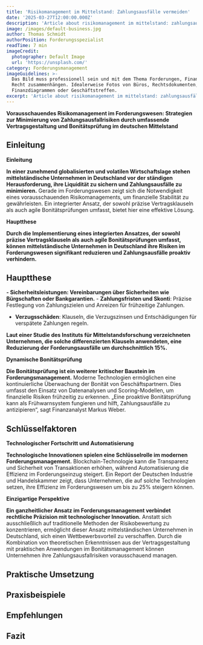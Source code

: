 ```yaml
---
title: 'Risikomanagement im Mittelstand: Zahlungsausfälle vermeiden'
date: '2025-03-27T12:00:00.000Z'
description: 'Article about risikomanagement im mittelstand: zahlungsausfälle vermeiden'
image: /images/default-business.jpg
author: Thomas Schmidt
authorPosition: Forderungsspezialist
readTime: 7 min
imageCredit:
  photographer: Default Image
  url: 'https://unsplash.com/'
category: Forderungsmanagement
imageGuidelines: >-
  Das Bild muss professionell sein und mit dem Thema Forderungen, Finanzen oder
  Recht zusammenhängen. Idealerweise Fotos von Büros, Rechtsdokumenten,
  Finanzdiagrammen oder Geschäftstreffen.
excerpt: 'Article about risikomanagement im mittelstand: zahlungsausfälle vermeiden'
---
```

****Vorausschauendes Risikomanagement im Forderungswesen: Strategien zur Minimierung von Zahlungsausfallrisiken durch umfassende Vertragsgestaltung und Bonitätsprüfung im deutschen Mittelstand****

## Einleitung

**Einleitung**

**In einer zunehmend globalisierten und volatilen Wirtschaftslage stehen mittelständische Unternehmen in Deutschland vor der ständigen Herausforderung, ihre Liquidität zu sichern und Zahlungsausfälle zu minimieren.** Gerade im Forderungswesen zeigt sich die Notwendigkeit eines vorausschauenden Risikomanagements, um finanzielle Stabilität zu gewährleisten. Ein integrierter Ansatz, der sowohl präzise Vertragsklauseln als auch agile Bonitätsprüfungen umfasst, bietet hier eine effektive Lösung. 

**Hauptthese**

**Durch die Implementierung eines integrierten Ansatzes, der sowohl präzise Vertragsklauseln als auch agile Bonitätsprüfungen umfasst, können mittelständische Unternehmen in Deutschland ihre Risiken im Forderungswesen signifikant reduzieren und Zahlungsausfälle proaktiv verhindern.** 

## Hauptthese

**- **Sicherheitsleistungen**: Vereinbarungen über Sicherheiten wie Bürgschaften oder Bankgarantien.** - **Zahlungsfristen und Skonti**: Präzise Festlegung von Zahlungszielen und Anreizen für frühzeitige Zahlungen.
- **Verzugsschäden**: Klauseln, die Verzugszinsen und Entschädigungen für verspätete Zahlungen regeln.

**Laut einer Studie des Instituts für Mittelstandsforschung verzeichneten Unternehmen, die solche differenzierten Klauseln anwendeten, eine Reduzierung der Forderungsausfälle um durchschnittlich 15%.** 

**Dynamische Bonitätsprüfung**

**Die Bonitätsprüfung ist ein weiterer kritischer Baustein im Forderungsmanagement.** Moderne Technologien ermöglichen eine kontinuierliche Überwachung der Bonität von Geschäftspartnern. Dies umfasst den Einsatz von Datenanalysen und Scoring-Modellen, um finanzielle Risiken frühzeitig zu erkennen. „Eine proaktive Bonitätsprüfung kann als Frühwarnsystem fungieren und hilft, Zahlungsausfälle zu antizipieren“, sagt Finanzanalyst Markus Weber. 

## Schlüsselfaktoren

**Technologischer Fortschritt und Automatisierung**

**Technologische Innovationen spielen eine Schlüsselrolle im modernen Forderungsmanagement.** Blockchain-Technologie kann die Transparenz und Sicherheit von Transaktionen erhöhen, während Automatisierung die Effizienz im Forderungseinzug steigert. Ein Report der Deutschen Industrie und Handelskammer zeigt, dass Unternehmen, die auf solche Technologien setzen, ihre Effizienz im Forderungswesen um bis zu 25% steigern können.

**Einzigartige Perspektive**

**Ein ganzheitlicher Ansatz im Forderungsmanagement verbindet rechtliche Präzision mit technologischer Innovation.** Anstatt sich ausschließlich auf traditionelle Methoden der Risikobewertung zu konzentrieren, ermöglicht dieser Ansatz mittelständischen Unternehmen in Deutschland, sich einen Wettbewerbsvorteil zu verschaffen. Durch die Kombination von theoretischen Erkenntnissen aus der Vertragsgestaltung mit praktischen Anwendungen im Bonitätsmanagement können Unternehmen ihre Zahlungsausfallrisiken vorausschauend managen.

## Praktische Umsetzung

## Praxisbeispiele

## Empfehlungen

## Fazit
